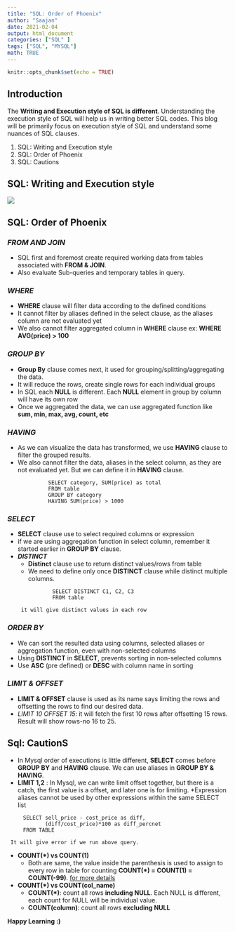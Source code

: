 ```yaml
---
title: "SQL: Order of Phoenix"
author: "Saajan"
date: 2021-02-04
output: html_document
categories: ["SQL" ]
tags: ["SQL", "MYSQL"]
math: TRUE
---
```


```r
knitr::opts_chunk$set(echo = TRUE)
```

## Introduction

The **Writing and Execution style of SQL is different**. Understanding the execution style of SQL will help us in writing better SQL codes. This blog will be primarily focus on execution style of SQL and understand some nuances of SQL clauses.

1. SQL: Writing and Execution style
2. SQL: Order of Phoenix
3. SQL: Cautions


##  SQL: Writing and Execution style


![](\images\sql98.png){ width=40%,height=20% }


## SQL: Order of Phoenix
### **_FROM AND JOIN_**
* SQL first and foremost create required working data from tables associated with **FROM & JOIN**.
* Also evaluate Sub-queries and temporary tables in query.

### **_WHERE_**
* **WHERE** clause will filter data according to the defined conditions
* It cannot filter by aliases defined in the select clause, as the aliases column are not evaluated yet
* We also cannot filter aggregated column in **WHERE** clause ex: **WHERE AVG(price) > 100**

### **_GROUP BY_**
* **Group By** clause comes next, it used for grouping/splitting/aggregating the data. 
* It will reduce the rows, create single rows for each individual groups
* In SQL each **NULL** is different. Each **NULL** element in group by column will have its own row
* Once we aggregated the data, we can use aggregated function like **sum, min, max, avg, count, etc** 

### **_HAVING_**
* As we can visualize the data has transformed, we use **HAVING** clause to filter the grouped results.
* We also cannot filter the data, aliases in the select column, as they are not evaluated yet. But we can define it in **HAVING** clause.
``` 
             SELECT category, SUM(price) as total  
             FROM table  
             GROUP BY category  
             HAVING SUM(price) > 1000
```             
             
             
### **_SELECT_**   
*  **SELECT** clause use to select required columns or expression
* if we are using aggregation function in select column, remember it started earlier in **GROUP BY** clause.
* **_DISTINCT_**
   +  **Distinct** clause use to return distinct values/rows from table
   +  We need to define only once **DISTINCT** clause while distinct multiple columns.
   ``` 
              SELECT DISTINCT C1, C2, C3
              FROM table
   ```
       it will give distinct values in each row
   


### **_ORDER BY_**
* We can sort the resulted data using columns, selected aliases or aggregation function, even with non-selected columns
* Using **DISTINCT** in **SELECT**, prevents sorting in non-selected columns
* Use **ASC** (pre defined) or **DESC** with column name in sorting

### **_LIMIT & OFFSET_**
* **LIMIT & OFFSET** clause is used as its name says limiting the rows and offsetting the rows to find our desired data. 
* *LIMIT 10 OFFSET 15*: it will fetch the first 10 rows after offsetting 15 rows.  Result will show rows-no 16 to 25.


## Sql: CautionS
* In Mysql order of executions is little different, **SELECT** comes before **GROUP BY** and **HAVING** clause. We can use aliases in **GROUP BY & HAVING**.
* **LIMIT 1,2** : In Mysql, we can write limit offset together, but there is a catch, the first value is a offset, and later one is for limiting.
*Expression aliases cannot be used by other expressions within the same SELECT list
```
     SELECT sell_price - cost_price as diff, 
            (diff/cost_price)*100 as diff_percnet
     FROM TABLE          
```   
     It will give error if we run above query.
* **COUNT(\*) vs COUNT(1)**
   + Both are same, the value inside the parenthesis is used to assign to every row in table for counting **COUNT(\*) = COUNT(1) = COUNT(-99)**. [for more details](https://learnsql.com/blog/difference-between-count-distinct/)
* **COUNT(\*) vs COUNT(col_name)**
   + **COUNT(\*)**: count all rows **including NULL**. Each NULL is different, each count for NULL will be individual value.
   + **COUNT(column)**: count all rows **excluding NULL**
   

**Happy Learning :)**   

   





